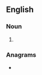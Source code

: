 ==English==

===Noun===
{{en-noun}}

# {{alternative spelling of|smarty|lang=en}}

===Anagrams===
* {{anagrams|en|AIRMETs|Artemis|Reitsma|Ritsema|Ter Sami|imarets|maestri|maister|maistre|mariets|masrite|mirates|misrate}}